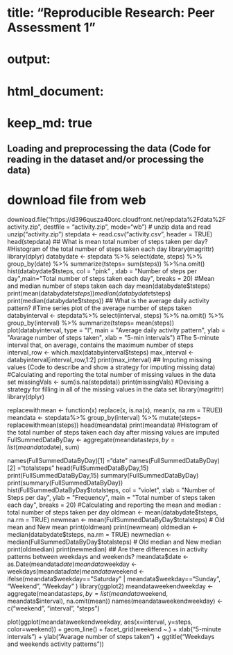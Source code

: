 ##
#  title: "Reproducible Research: Peer Assessment 1"
#  output: 
#  html_document:
#  keep_md: true
##
## Loading and preprocessing the data (Code for reading in the dataset and/or processing the data)
# download file from web
download.file("https://d396qusza40orc.cloudfront.net/repdata%2Fdata%2Factivity.zip", destfile = "activity.zip", mode="wb")
# unzip data and read 
unzip("activity.zip")
stepdata <- read.csv("activity.csv", header = TRUE)
head(stepdata)
## What is mean total number of steps taken per day?
#Histogram of the total number of steps taken each day
library(magrittr)
library(dplyr)
databydate <- stepdata %>% select(date, steps) %>% group_by(date) %>% summarize(tsteps= sum(steps)) %>%na.omit()
hist(databydate$tsteps, col = "pink" , xlab = "Number of steps per day",main="Total number of steps taken each day", breaks = 20)
#Mean and median number of steps taken each day
mean(databydate$tsteps)
print(mean(databydate$tsteps))
median(databydate$tsteps)
print(median(databydate$tsteps))
## What is the average daily activity pattern?
#Time series plot of the average number of steps taken
databyinterval <- stepdata%>% select(interval, steps) %>% na.omit() %>% group_by(interval) %>% summarize(tsteps= mean(steps))
plot(databyinterval, type = "l", 
     main = "Average daily activity pattern", 
     ylab = "Avarage number of steps taken", 
     xlab = "5-min intervals")
#The 5-minute interval that, on average, contains the maximum number of steps
interval_row <- which.max(databyinterval$tsteps)
max_interval <- databyinterval[interval_row,1:2]
print(max_interval)
## Imputing missing values (Code to describe and show a strategy for imputing missing data)
#Calculating and reporting the total number of missing values in the data set
missingVals <- sum(is.na(stepdata))
print(missingVals)
#Devising a strategy for filling in all of the missing values in the data set
library(magrittr)
library(dplyr)

replacewithmean <- function(x) replace(x, is.na(x), mean(x, na.rm = TRUE))
meandata <- stepdata%>% group_by(interval) %>% mutate(steps= replacewithmean(steps))
head(meandata)
print(meandata)
#Histogram of the total number of steps taken each day after missing values are imputed
FullSummedDataByDay <- aggregate(meandata$steps, by=list(meandata$date), sum)

names(FullSummedDataByDay)[1] ="date"
names(FullSummedDataByDay)[2] ="totalsteps"
head(FullSummedDataByDay,15)
print(FullSummedDataByDay,15)
summary(FullSummedDataByDay)
print(summary(FullSummedDataByDay))
hist(FullSummedDataByDay$totalsteps, col = "violet", xlab = "Number of Steps per day", ylab = "Frequency", main = "Total number of steps taken each day", breaks = 20)
#Calculating and reporting the mean and median : total number of steps taken per day
oldmean <- mean(databydate$tsteps, na.rm = TRUE)
newmean <- mean(FullSummedDataByDay$totalsteps)
# Old mean and New mean
print(oldmean)
print(newmean)
oldmedian <- median(databydate$tsteps, na.rm = TRUE)
newmedian <- median(FullSummedDataByDay$totalsteps)
# Old median and New median
print(oldmedian)
print(newmedian)
## Are there differences in activity patterns between weekdays and weekends?
meandata$date <- as.Date(meandata$date)
meandata$weekday <- weekdays(meandata$date)
meandata$weekend <- ifelse(meandata$weekday=="Saturday" | meandata$weekday=="Sunday", "Weekend", "Weekday" )
library(ggplot2)
meandataweekendweekday <- aggregate(meandata$steps , by= list(meandata$weekend, meandata$interval), na.omit(mean))
names(meandataweekendweekday) <- c("weekend", "interval", "steps")

plot(ggplot(meandataweekendweekday, aes(x=interval, y=steps, color=weekend)) + 
  geom_line() + 
  facet_grid(weekend ~.) +
  xlab("5-minute intervals") + 
  ylab("Avarage number of steps taken") +
  ggtitle("Weekdays and weekends activity patterns"))
